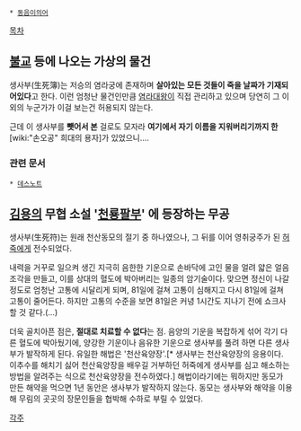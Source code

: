  * [[동음이의어]]

[[목차]]
== [[불교]] 등에 나오는 가상의 물건 ==
생사부(生死簿)는 저승의 염라궁에 존재하며 '''살아있는 모든 것들이 죽을 날짜가 기재되어있다'''고 한다.
이런 엄청난 물건인만큼 [[염라대왕]]이 직접 관리하고 있으며 당연히 그 이외의 누군가가 이걸 보는건 허용되지 않는다.

근데 이 생사부를 '''뺏어서 본''' 걸로도 모자라 '''여기에서 자기 이름을 지워버리기까지 한''' [wiki:"손오공" 희대의 용자]가 있었으니....

=== 관련 문서 ===
 * [[데스노트]]

== [[김용]]의 무협 소설 '[[천룡팔부]]' 에 등장하는 무공 ==

생사부(生死符)는 원래 천산동모의 절기 중 하나였으나, 그 뒤를 이어 영취궁주가 된 [[허죽]]에게 전수되었다.

내력을 거꾸로 일으켜 생긴 지극히 음한한 기운으로 손바닥에 고인 물을 얼려 얇은 얼음 조각을 만들고, 이를 상대의 혈도에 박아버리는 일종의 암기술이다. 맞으면 정신이 나갈 정도로 엄청난 고통에 시달리게 되며, 81일에 걸쳐 고통이 심해지고 다시 81일에 걸쳐 고통이 줄어든다. 하지만 고통의 수준을 보면 81일은 커녕 1시간도 지나기 전에 쇼크사할 것 같다.(...)

더욱 골치아픈 점은, '''절대로 치료할 수 없다'''는 점. 음양의 기운을 복잡하게 섞어 각기 다른 혈도에 박아뒀기에, 양강한 기운이나 음유한 기운으로 생사부를 풀려 하면 다른 생사부가 발작하게 된다. 유일한 해법은 '천산육양장'.[* 생사부는 천산육양장의 응용이다. 이추수를 해치기 싫어 천산육양장을 배우길 거부하던 허죽에게 생사부를 심고 해소하는 방법을 알려주는 식으로 천산육양장을 전수하였다.] 해법이라기에는 뭐하지만 동모가 만든 해약을 먹으면 1년 동안은 생사부가 발작하지 않는다. 동모는 생사부와 해약을 이용해 무림의 곳곳의 장문인들을 협박해 수하로 부릴 수 있었다.

[[각주]]
